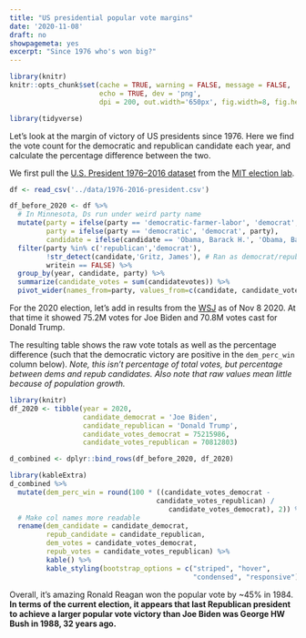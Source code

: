 ```yaml
---
title: "US presidential popular vote margins"
date: '2020-11-08'
draft: no
showpagemeta: yes
excerpt: "Since 1976 who's won big?"
---
```


```r
library(knitr)
knitr::opts_chunk$set(cache = TRUE, warning = FALSE, message = FALSE, 
                      echo = TRUE, dev = 'png',
                      dpi = 200, out.width='650px', fig.width=8, fig.height=4)
```


```r
library(tidyverse)
```

Let's look at the margin of victory of US presidents since 1976. Here we find the 
vote count for the democratic and republican candidate each year, and calculate the 
percentage difference between the two.

We first pull the [U.S. President 1976–2016 dataset](https://dataverse.harvard.edu/dataset.xhtml?persistentId=doi:10.7910/DVN/42MVDX)
from the [MIT election lab](https://electionlab.mit.edu/data).

```r
df <- read_csv('../data/1976-2016-president.csv')
```


```r
df_before_2020 <- df %>%
  # In Minnesota, Ds run under weird party name
  mutate(party = ifelse(party == 'democratic-farmer-labor', 'democrat', party),
         party = ifelse(party == 'democratic', 'democrat', party),
         candidate = ifelse(candidate == 'Obama, Barack H.', 'Obama, Barack', candidate)) %>% 
  filter(party %in% c('republican','democrat'),
         !str_detect(candidate,'Gritz, James'), # Ran as democrat/republican
         writein == FALSE) %>%
  group_by(year, candidate, party) %>%
  summarize(candidate_votes = sum(candidatevotes)) %>% 
  pivot_wider(names_from=party, values_from=c(candidate, candidate_votes))
```

For the 2020 election, let's add in results from the
[WSJ](https://www.wsj.com/election-results-2020/) as of Nov 8 2020. At that time
it showed 75.2M votes for Joe Biden and 70.8M votes cast for Donald Trump.

The resulting table shows the raw vote totals as well as the percentage difference
(such that the democratic victory are positive in the `dem_perc_win` 
column below). *Note, this isn't percentage of total votes, but percentage between dems and repub candidates. Also note that raw values mean little because of population growth.*

```r
library(knitr)
df_2020 <- tibble(year = 2020,
                  candidate_democrat = 'Joe Biden',
                  candidate_republican = 'Donald Trump',
                  candidate_votes_democrat = 75215986,
                  candidate_votes_republican = 70812803) 

d_combined <- dplyr::bind_rows(df_before_2020, df_2020)
```

```r
library(kableExtra)
d_combined %>%
  mutate(dem_perc_win = round(100 * ((candidate_votes_democrat - 
                                    candidate_votes_republican) / 
                                       candidate_votes_democrat), 2)) %>% 
  # Make col names more readable
  rename(dem_candidate = candidate_democrat,
         repub_candidate = candidate_republican,
         dem_votes = candidate_votes_democrat,
         repub_votes = candidate_votes_republican) %>% 
         kable() %>% 
         kable_styling(bootstrap_options = c("striped", "hover", 
                                             "condensed", "responsive"))
```

Overall, it's amazing Ronald Reagan won the popular vote by ~45% in 1984. **In terms of the current election, it appears that last Republican president to achieve a larger popular vote victory than Joe Biden was George HW Bush in 1988, 32 years ago.**
